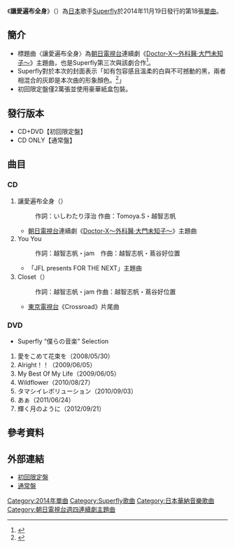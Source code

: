 {{Infobox Single 
| Name           = 《讓愛遍布全身》
| Artist = [[Superfly|Superfly]]
| Album = [[WHITE_(Superfly專輯)|WHITE]]
| A-side =
| B-side = 
| Released = 2014年11月19日
| Format = 12cmCD
| Recorded = 
| Genre = [[J-POP|J-POP]]<br/>[[搖滾|搖滾]]
| Length = 
| Label = [[日本華納音樂|日本華納音樂]]
| Writer =
| Producer =
| Certification =
| Chart position = *週間第9名（[[公信榜|公信榜]]）
| Last single = [[Live_(Superfly單曲)|Live]]<br/>（2014年）
| This single = '''讓愛遍布全身'''<br/>（2014年）
| Next single = 
| Misc = 
}}
《'''讓愛遍布全身'''》（{{lang-ja|愛をからだに吹き込んで}}）為[[日本|日本]]歌手[[Superfly|Superfly]]於2014年11月19日發行的第18張[[單曲|單曲]]。

==簡介==
*標題曲〈讓愛遍布全身〉為[[朝日電視台|朝日電視台]]連續劇《[[Doctor-X～外科醫·大門未知子～|Doctor-X～外科醫·大門未知子～]]》主題曲，也是Superfly第三次與該劇合作<ref name="DX">{{cite web |url=http://mantan-web.jp/2014/11/21/20141120dog00m200021000c.html |title=注目の新譜 ： Superfly「愛をからだに吹き込んで」　米倉涼子さん主演ドラマの主題歌 |accessdate=2014-12-19 |work= |publisher=[[每日新聞|每日新聞]] |date=2014-11-21 |archive-date=2014-12-19 |archive-url=https://web.archive.org/web/20141219144421/http://mantan-web.jp/2014/11/21/20141120dog00m200021000c.html |dead-url=no }}</ref>。
*Superfly對於本次的封面表示「如有包容感且溫柔的白與不可撼動的黑，兩者相混合的灰即是本次曲的形象顏色。<ref name="封面">{{cite web |url=http://ro69.jp/news/detail/112210 |title=Superfly、シングル『愛をからだに吹き込んで』のジャケット公開 |accessdate=2014-12-19 |work= |publisher=ro69/rockin'on |date=2014-10-23 |archive-date=2014-12-19 |archive-url=https://web.archive.org/web/20141219142618/http://ro69.jp/news/detail/112210 |dead-url=no }}</ref>」
*初回限定盤僅2萬張並使用豪華紙盒包裝。

==發行版本==
*CD+DVD【初回限定盤】
*CD ONLY【通常盤】

==曲目==
===CD===
#讓愛遍布全身（{{lang|ja|愛をからだに吹き込んで}}）
#:作詞：いしわたり淳治 	作曲：Tomoya.S・越智志帆
#*[[朝日電視台|朝日電視台]]連續劇《[[Doctor-X～外科醫·大門未知子～|Doctor-X～外科醫·大門未知子～]]》主題曲
#You You
#:作詞：越智志帆・jam　作曲：越智志帆・蔦谷好位置
#*「JFL presents FOR THE NEXT」主題曲
#Closet（{{lang|ja|クローゼット}}）
#:作詞：越智志帆・jam 	作曲：越智志帆・蔦谷好位置
#*[[東京電視台|東京電視台]]《Crossroad》片尾曲

===DVD===
*Superfly “僕らの音楽” Selection
#愛をこめて花束を（2008/05/30）
#Alright！！（2009/06/05）
#My Best Of My Life（2009/06/05）
#Wildflower（2010/08/27）
#タマシイレボリューション（2010/09/03）
#あぁ（2011/06/24）
#輝く月のように（2012/09/21）

==參考資料==
<references/>

==外部連結==
*[https://web.archive.org/web/20141220105057/http://wmg.jp/artist/superfly/WPZL000030964.html 初回限定盤]
*[https://web.archive.org/web/20141023042247/http://wmg.jp/artist/superfly/WPCL000012013.html 通常盤]
{{Superfly}}
{{朝日電視台週四連續劇主題曲2010年代前半部|朝日電視台週四連續劇主題曲2010年代前半部 = }}
[[Category:2014年單曲|Category:2014年單曲]]
[[Category:Superfly歌曲|Category:Superfly歌曲]]
[[Category:日本華納音樂歌曲|Category:日本華納音樂歌曲]]
[[Category:朝日電視台週四連續劇主題曲|Category:朝日電視台週四連續劇主題曲]]